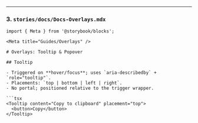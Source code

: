 
---

### 3. `stories/docs/Docs-Overlays.mdx`
```mdx
import { Meta } from '@storybook/blocks';

<Meta title="Guides/Overlays" />

# Overlays: Tooltip & Popover

## Tooltip

- Triggered on **hover/focus**; uses `aria-describedby` + `role="tooltip"`.
- Placements: `top | bottom | left | right`.
- No portal; positioned relative to the trigger wrapper.

```tsx
<Tooltip content="Copy to clipboard" placement="top">
  <button>Copy</button>
</Tooltip>
